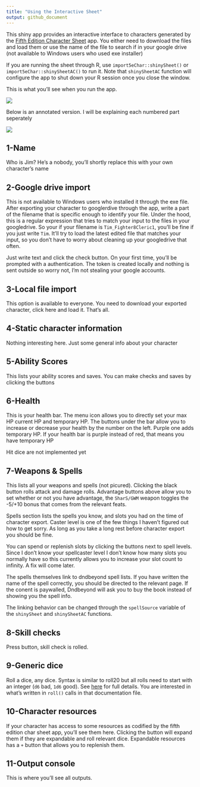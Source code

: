 ```yaml
---
title: "Using the Interactive Sheet"
output: github_document
---
```


This shiny app provides an interactive interface to characters generated by the [Fifth
Edition Character Sheet](https://play.google.com/store/apps/details?id=com.wgkammerer.testgui.basiccharactersheet.app&hl=en) app. You either need to download the files and 
load them or use the name of the file to search if in your google drive (not available
to Windows users who used exe installer)

If you are running the sheet through R, use `import5eChar::shinySheet()` or `import5eChar::shinySheetAC()` to run it. Note that `shinySheetAC` function will
configure the app to shut down your R session once you close the window.

This is what you'll see when you run the app.

![](interactiveSheetDocumentation_files/Main.png)

Below is an annotated version. I will be explaining each numbered part seperately

![](interactiveSheetDocumentation_files/Annotated.png)

## 1-Name

Who is Jim? He's a nobody, you'll shortly replace this with your own character's
name

## 2-Google drive import

This is not available to Windows users who installed it through the exe file.
After exporting your character to googlerdive through the app, write a part of
the filename that is specific enough to identify your file. Under the hood, this
is a regular expression that tries to match your input to the files in your 
googledrive. So your if your filename is `Tim_Fighter8Cleric1`, you'll be fine 
if you just write `Tim`. It'll try to load the latest edited file that matches
your input, so you don't have to worry about cleaning up your googledrive that
often.

Just write text and click the check button. On your first time, you'll be prompted
with a authentication. The token is created locally and nothing is sent outside
so worry not, I'm not stealing your google accounts.

## 3-Local file import

This option is available to everyone. You need to download your exported character, 
click here and load it. That's all.

## 4-Static character information

Nothing interesting here. Just some general info about your character

## 5-Ability Scores

This lists your ability scores and saves. You can make checks and saves by
clicking the buttons

## 6-Health

This is your health bar. The menu icon allows you to directly set your max HP
current HP and temporary HP. The buttons under the bar allow you to increase or
decrease your health by the number on the left. Purple one adds temporary HP.
If your health bar is purple instead of red, that means you have temporary HP

Hit dice are not implemented yet

## 7-Weapons & Spells

This lists all your weapons and spells (not picured). Clicking the black button
rolls attack and damage rolls. Advantage buttons above allow you to set whether
or not you have advantage, the `SharS/GWM` weapon toggles the -5/+10 bonus that
comes from the relevant feats. 

Spells section lists the spells you know, and slots you had on the time of character
export. Caster level is one of the few things I haven't figured out how to get 
sorry. As long as you take a long rest before character export you should be fine.

You can spend or replenish slots by clicking the buttons next to spell levels.
Since I don't know your spellcaster level I don't know how many slots you normally
have so this currently allows you to increase your slot count to infinity. A fix
will come later.

The spells themselves link to dndbeyond spell lists. If you have written the name
of the spell correctly, you should be directed to the relevant page. If the conent
is paywalled, Dndbeyond will ask you to buy the book instead of showing you the
spell info. 

The linking behavior can be changed through the `spellSource` variable of the 
`shinySheet` and `shinySheetAC` functions.

## 8-Skill checks

Press button, skill check is rolled.

## 9-Generic dice

Roll a dice, any dice. Syntax is similar to roll20 but all rolls need to start
with an integer (`d6` bad, `1d6` good). See [here](https://github.com/oganm/diceSyntax/blob/master/README.md) for full details.
You are interested in what's written in `roll()` calls in that documentation file.

## 10-Character resources

If your character has access to some resources as codified by the fifth edition
char sheet app, you'll see them here. Clicking the button will expand them if
they are expandable and roll relevant dice. Expandable resources has a `+` button
that allows you to replenish them.

## 11-Output console

This is where you'll see all outputs.
